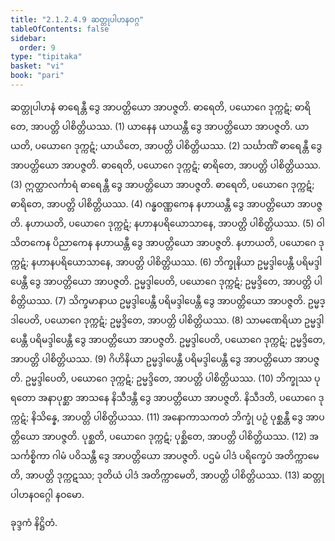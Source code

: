 ```yaml
---
title: "2.1.2.4.9 ဆတ္တုပါဟနဝဂ္ဂ"
tableOfContents: false
sidebar:
  order: 9
type: "tipitaka"
basket: "vi"
book: "pari"
---
```



<DynamicBreadcrumb />

<Division number="239" book="pari" e="ch" v="5" p="139">

<Paragraph number="968" book="pari">
ဆတ္တုပါဟနံ ဓာရေန္တီ ဒွေ အာပတ္တိယော အာပဇ္ဇတိ. ဓာရေတိ, ပယောဂေ ဒုက္ကဋံ; ဓာရိတေ, အာပတ္တိ ပါစိတ္တိယဿ. (1)
</Paragraph>

<Paragraph number="969" book="pari">
ယာနေန ယာယန္တီ ဒွေ အာပတ္တိယော အာပဇ္ဇတိ. ယာယတိ, ပယောဂေ ဒုက္ကဋံ; ယာယိတေ, အာပတ္တိ ပါစိတ္တိယဿ. (2)
</Paragraph>

<Paragraph number="970" book="pari">
သင်္ဃာဏိံ ဓာရေန္တီ ဒွေ အာပတ္တိယော အာပဇ္ဇတိ. ဓာရေတိ, ပယောဂေ ဒုက္ကဋံ; ဓာရိတေ, အာပတ္တိ ပါစိတ္တိယဿ. (3)
</Paragraph>

<Paragraph number="971" book="pari">
ဣတ္ထာလင်္ကာရံ ဓာရေန္တီ ဒွေ အာပတ္တိယော အာပဇ္ဇတိ. ဓာရေတိ, ပယောဂေ ဒုက္ကဋံ; ဓာရိတေ, အာပတ္တိ ပါစိတ္တိယဿ. (4)
</Paragraph>

<Paragraph number="972" book="pari">
ဂန္ဓဝဏ္ဏကေန နဟာယန္တီ ဒွေ အာပတ္တိယော အာပဇ္ဇတိ. နဟာယတိ, ပယောဂေ ဒုက္ကဋံ; နဟာနပရိယောသာနေ, အာပတ္တိ ပါစိတ္တိယဿ. (5)
</Paragraph>

<Paragraph number="973" book="pari">
ဝါသိတကေန ပိညာကေန နဟာယန္တီ ဒွေ အာပတ္တိယော အာပဇ္ဇတိ. နဟာယတိ, ပယောဂေ ဒုက္ကဋံ; နဟာနပရိယောသာနေ, အာပတ္တိ ပါစိတ္တိယဿ. (6)
</Paragraph>

<Paragraph number="974" book="pari">
ဘိက္ခုနိယာ ဥမ္မဒ္ဒါပေန္တီ ပရိမဒ္ဒါပေန္တီ ဒွေ အာပတ္တိယော အာပဇ္ဇတိ. ဥမ္မဒ္ဒါပေတိ, ပယောဂေ ဒုက္ကဋံ; ဥမ္မဒ္ဒိတေ, အာပတ္တိ ပါစိတ္တိယဿ. (7)
</Paragraph>

<Paragraph number="975" book="pari">
သိက္ခမာနာယ ဥမ္မဒ္ဒါပေန္တီ ပရိမဒ္ဒါပေန္တီ ဒွေ အာပတ္တိယော အာပဇ္ဇတိ. ဥမ္မဒ္ဒါပေတိ, ပယောဂေ ဒုက္ကဋံ; ဥမ္မဒ္ဒိတေ, အာပတ္တိ ပါစိတ္တိယဿ. (8)
</Paragraph>

<Paragraph number="976" book="pari">
သာမဏေရိယာ ဥမ္မဒ္ဒါပေန္တီ ပရိမဒ္ဒါပေန္တီ ဒွေ အာပတ္တိယော အာပဇ္ဇတိ. ဥမ္မဒ္ဒါပေတိ, ပယောဂေ ဒုက္ကဋံ; ဥမ္မဒ္ဒိတေ, အာပတ္တိ ပါစိတ္တိယဿ. (9)
</Paragraph>

<Paragraph number="977" book="pari">
ဂိဟိနိယာ ဥမ္မဒ္ဒါပေန္တီ ပရိမဒ္ဒါပေန္တီ ဒွေ အာပတ္တိယော အာပဇ္ဇတိ. ဥမ္မဒ္ဒါပေတိ, ပယောဂေ ဒုက္ကဋံ; ဥမ္မဒ္ဒိတေ, အာပတ္တိ ပါစိတ္တိယဿ. (10)
</Paragraph>

<Paragraph number="978" book="pari">
ဘိက္ခုဿ ပုရတော အနာပုစ္ဆာ အာသနေ နိသီဒန္တီ ဒွေ အာပတ္တိယော အာပဇ္ဇတိ. နိသီဒတိ, ပယောဂေ ဒုက္ကဋံ; နိသိန္နေ, အာပတ္တိ ပါစိတ္တိယဿ. (11)
</Paragraph>

<Paragraph number="979" book="pari">
အနောကာသကတံ ဘိက္ခုံ ပဉှံ ပုစ္ဆန္တီ ဒွေ အာပတ္တိယော အာပဇ္ဇတိ. ပုစ္ဆတိ, ပယောဂေ ဒုက္ကဋံ; ပုစ္ဆိတေ, အာပတ္တိ ပါစိတ္တိယဿ. (12)
</Paragraph>

<Paragraph number="980" book="pari">
အသင်္ကစ္စိကာ ဂါမံ ပဝိသန္တီ ဒွေ အာပတ္တိယော အာပဇ္ဇတိ. ပဌမံ ပါဒံ ပရိက္ခေပံ အတိက္ကာမေတိ, အာပတ္တိ ဒုက္ကဋဿ; ဒုတိယံ ပါဒံ အတိက္ကာမေတိ, အာပတ္တိ ပါစိတ္တိယဿ. (13)

</Paragraph>
</Division>

<Paragraph number="981" type="center" book="pari">
ဆတ္တုပါဟနဝဂ္ဂေါ နဝမော.

  
ခုဒ္ဒကံ နိဋ္ဌိတံ.
</Paragraph>